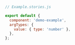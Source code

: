 ```js
// Example.stories.js

export default {
  component: 'demo-example',
  argTypes: {
    value: { type: 'number' },
  },
};
```
